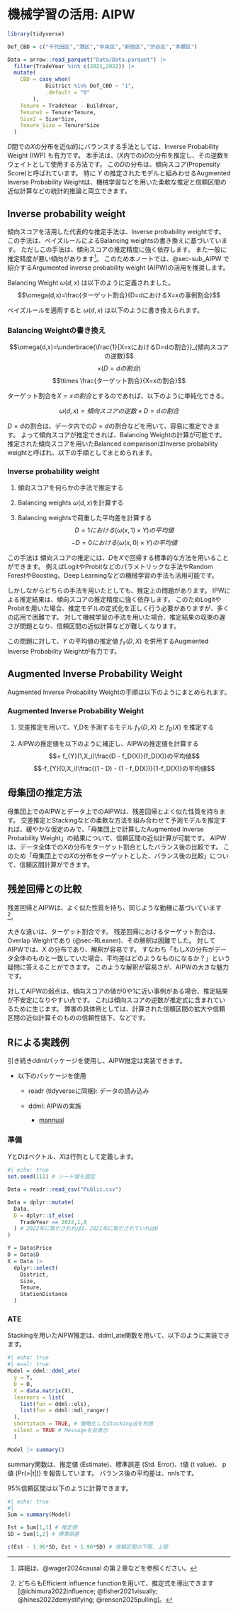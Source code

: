 # 機械学習の活用: AIPW {#sec-AIPW}

```r
library(tidyverse)

Def_CBD = c("千代田区","港区","中央区","新宿区","渋谷区","本郷区")

Data = arrow::read_parquet("Data/Data.parquet") |> 
  filter(TradeYear %in% c(2021,2022)) |> 
  mutate(
    CBD = case_when(
            District %in% Def_CBD ~ "1",
            .default = "0"
        ),
    Tenure = TradeYear - BuildYear,
    Tenure2 = Tenure*Tenure,
    Size2 = Size*Size,
    Tenure_Size = Tenure*Size
  )

```

$D$間での$X$の分布を近似的にバランスする手法としては、Inverse Probability Weight (IWP) も有力です。
本手法は、($X$内での)$D$の分布を推定し、その逆数をウェイトとして使用する方法です。
この$D$の分布は、傾向スコア(Propensity Score)と呼ばれています。
特に $Y$ の推定されたモデルと組みわせるAugmented Inverse Probability Weightは、機械学習などを用いた柔軟な推定と信頼区間の近似計算などの統計的推論と両立できます。

## Inverse probability weight

傾向スコアを活用した代表的な推定手法は、Inverse probability weightです。
この手法は、ベイズルールによるBalancing weightsの書き換えに基づいています。
ただしこの手法は、傾向スコアの推定精度に強く依存します。
また一般に推定精度が悪い傾向があります^[詳細は、@wager2024causal の第２章などを参照ください。]。
このため本ノートでは、@sec-sub_AIPW で紹介するArgumented inverse probability weight (AIPW)の活用を推奨します。

Balancing Weight $\omega(d,x)$ は以下のように定義されました。 $$\omega(d,x)=\frac{ターゲット割合}{D=dにおけるX=xの事例割合}$$

ベイズルールを適用すると $\omega(d,x)$ は以下のように書き換えられます。

::: {.callout-important}
### Balancing Weightの書き換え

$$\omega(d,x)=\underbrace{\frac{1}{X=xにおけるD=dの割合}}_{傾向スコアの逆数}$$ $$\times (D=dの割合)$$ $$\times \frac{ターゲット割合}{X=xの割合}$$

ターゲット割合を$X=xの割合$とするのであれば、以下のように単純化できる。

$$\omega(d,x)=傾向スコアの逆数\times D=dの割合$$

:::

$D=d$の割合は、データ内での$D=d$の割合などを用いて、容易に推定できます。
よって傾向スコアが推定できれば、Balancing Weightの計算が可能です。
推定された傾向スコアを用いたBalanced comparisonはInverse probability weightと呼ばれ、以下の手順としてまとめられます。

::: {.callout-important}
### Inverse probability weight

1. 傾向スコアを何らかの手法で推定する

2. Balancing weights $\omega(d,x)$を計算する

3. Balancing weightsで荷重した平均差を計算する $$D=1における(\omega(x,1)\times Y)の平均値$$ $$-D=0における(\omega(x,0)\times Y)の平均値$$

:::

この手法は
傾向スコアの推定には、$D$を$X$で回帰する標準的な方法を用いることができます。
例えばLogitやProbitなどのパラメトリックな手法やRandom ForestやBoosting、Deep Learningなどの機械学習の手法も活用可能です。

しかしながらどちらの手法を用いたとしても、推定上の問題があります。
IPWによる推定結果は、傾向スコアの推定精度に強く依存します。
このためLogitやProbitを用いた場合、推定モデルの定式化を正しく行う必要がありますが、多くの応用で困難です。
対して機械学習の手法を用いた場合、推定結果の収束の遅さが問題となり、信頼区間の近似計算などが難しくなります。

この問題に対して、$Y$ の平均値の推定値 $f_Y(D,X)$ を併用するAugmented Inverse Probability Weightが有力です。

## Augmented Inverse Probability Weight  {#sec-sub_AIPW}

Augmented Inverse Probability Weightの手順は以下のようにまとめられます。

::: {.callout-important}
### Augmented Inverse Probability Weight

1. 交差推定を用いて、Y,Dを予測するモデル $f_Y(D,X)$ と $f_D(X)$ を推定する

2. AIPWの推定値を以下のように補正し、AIPWの推定値を計算する $$+ f_{Y}(1,X_i)\frac{D - f_D(X)}{f_D(X)}の平均値$$ $$-f_{Y}(0,X_i)\frac{(1 - D) - (1 - f_D(X))}{1-f_D(X)}の平均値$$
:::

## 母集団の推定方法

母集団上でのAIPWとデータ上でのAIPWは、残差回帰とよく似た性質を持ちます。
交差推定とStackingなどの柔軟な方法を組み合わせて予測モデルを推定すれば、緩やかな仮定のみで、「母集団上で計算したAugmented Inverse Probability Weight」の結果について、信頼区間の近似計算が可能です。
AIPWは、データ全体での$X$の分布をターゲット割合としたバランス後の比較です。
このため「母集団上での$X$の分布をターゲットとした、バランス後の比較」について、信頼区間計算ができます。

## 残差回帰との比較

残差回帰とAIPWは、よく似た性質を持ち、同じような動機に基づいています^[どちらもEfficient influence functionを用いて、推定式を導出できます [@ichimura2022influence; @fisher2021visually; @hines2022demystifying; @renson2025pulling]。]。

大きな違いは、ターゲット割合です。
残差回帰におけるターゲット割合は、Overlap Weightであり (@sec-RLeaner)、その解釈は困難でした。
対してAIPWでは、$X$ の分布であり、解釈が容易です。
すなわち「もし$X$の分布がデータ全体のものと一致していた場合、平均差はどのようなものになるか？」という疑問に答えることができます。
このような解釈が容易さが、AIPWの大きな魅力です。

対してAIPWの弱点は、傾向スコアの値が0や1に近い事例がある場合、推定結果が不安定になりやすい点です。
これは傾向スコアの逆数が推定式に含まれているために生じます。
弊害の具体例としては、計算された信頼区間の拡大や信頼区間の近似計算そのものの信頼性低下、などです。

## Rによる実践例

引き続きddmlパッケージを使用し、AIPW推定は実装できます。

- 以下のパッケージを使用

    - readr (tidyverseに同梱): データの読み込み
    
    - ddml: AIPWの実施
    
        - [mannual](https://kosukeimai.github.io/MatchIt/)

### 準備

$Y$と$D$はベクトル、$X$は行列として定義します。

```r
#| echo: true
set.seed(111) # シード値を固定

Data = readr::read_csv("Public.csv")

Data = dplyr::mutate(
  Data,
  D = dplyr::if_else(
    TradeYear == 2022,1,0
  ) # 2022年に取引されれば1、2021年に取引されていれば0
)

Y = Data$Price
D = Data$D
X = Data |> 
  dplyr::select(
    District,
    Size,
    Tenure,
    StationDistance
  )
```

### ATE

Stackingを用いたAIPW推定は、ddml_ate関数を用いて、以下のように実装できます。

```r
#| echo: true
#| eval: true
Model = ddml::ddml_ate(
  y = Y,
  D = D,
  X = data.matrix(X),
  learners = list(
    list(fun = ddml::ols),
    list(fun = ddml::mdl_ranger)
  ),
  shortstack = TRUE, # 簡略化したStacking法を利用
  silent = TRUE # Messageを非表示
  )

Model |> summary()
```


summary関数は、推定値 (Estimate)、標準誤差 (Std. Error)、t値 (t value)、 p値 (Pr(>|t|)) を報告しています。
バランス後の平均差は、nnlsです。

95$\%$信頼区間は以下のように計算できます。

```r
#| echo: true
#| 
Sum = summary(Model)

Est = Sum[1,1] # 推定値
SD = Sum[1,2] # 標準誤差

c(Est - 1.96*SD, Est + 1.96*SD) # 信頼区間の下限、上限
```
